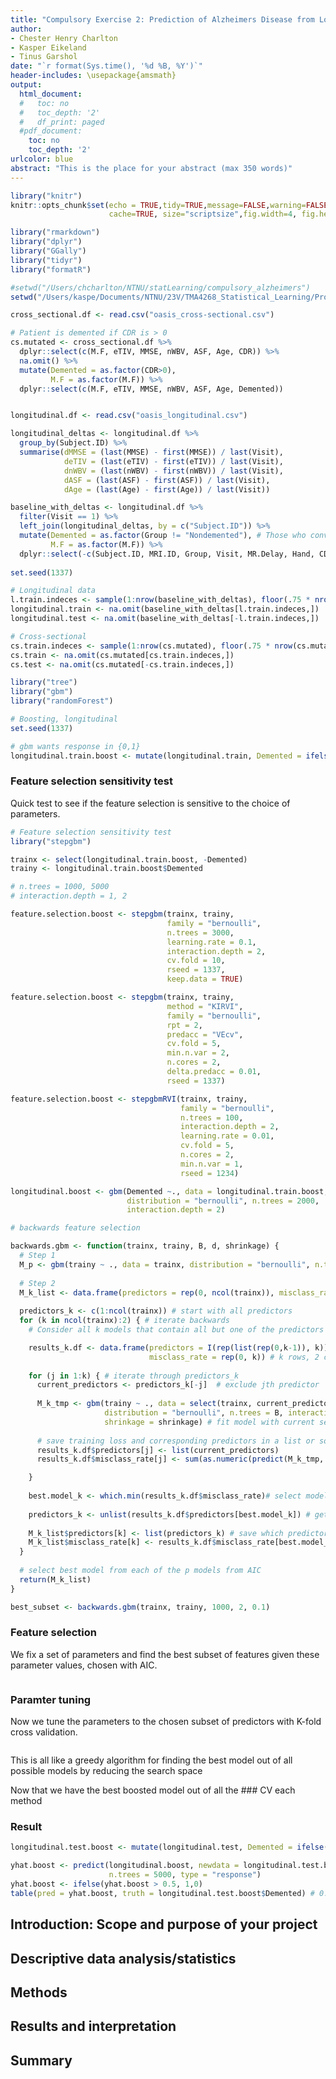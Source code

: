 ```yaml
---
title: "Compulsory Exercise 2: Prediction of Alzheimers Disease from Longitudinal MRI Data"
author:
- Chester Henry Charlton
- Kasper Eikeland
- Tinus Garshol
date: "`r format(Sys.time(), '%d %B, %Y')`"
header-includes: \usepackage{amsmath}
output:
  html_document:
  #   toc: no
  #   toc_depth: '2'
  #   df_print: paged
  #pdf_document:
    toc: no
    toc_depth: '2'
urlcolor: blue
abstract: "This is the place for your abstract (max 350 words)"
---
```

  
```r
library("knitr")
knitr::opts_chunk$set(echo = TRUE,tidy=TRUE,message=FALSE,warning=FALSE,strip.white=TRUE,prompt=FALSE,
                      cache=TRUE, size="scriptsize",fig.width=4, fig.height=3,fig.align = "center")

```

```r
library("rmarkdown")
library("dplyr")
library("GGally")
library("tidyr")
library("formatR")
```

```r
#setwd("/Users/chcharlton/NTNU/statLearning/compulsory_alzheimers")
setwd("/Users/kaspe/Documents/NTNU/23V/TMA4268_Statistical_Learning/Projects/tma4268_alzheimers")
```


<!--  Henry's initial work here -->


<!--  Kasper's initial work here. -->
```r
cross_sectional.df <- read.csv("oasis_cross-sectional.csv")

# Patient is demented if CDR is > 0
cs.mutated <- cross_sectional.df %>%
  dplyr::select(c(M.F, eTIV, MMSE, nWBV, ASF, Age, CDR)) %>%
  na.omit() %>%
  mutate(Demented = as.factor(CDR>0),
         M.F = as.factor(M.F)) %>%
  dplyr::select(c(M.F, eTIV, MMSE, nWBV, ASF, Age, Demented))


longitudinal.df <- read.csv("oasis_longitudinal.csv")

longitudinal_deltas <- longitudinal.df %>% 
  group_by(Subject.ID) %>%
  summarise(dMMSE = (last(MMSE) - first(MMSE)) / last(Visit), 
            deTIV = (last(eTIV) - first(eTIV)) / last(Visit),
            dnWBV = (last(nWBV) - first(nWBV)) / last(Visit),
            dASF = (last(ASF) - first(ASF)) / last(Visit),
            dAge = (last(Age) - first(Age)) / last(Visit))

baseline_with_deltas <- longitudinal.df %>%
  filter(Visit == 1) %>%
  left_join(longitudinal_deltas, by = c("Subject.ID")) %>%
  mutate(Demented = as.factor(Group != "Nondemented"), # Those who converted became demented
         M.F = as.factor(M.F)) %>% 
  dplyr::select(-c(Subject.ID, MRI.ID, Group, Visit, MR.Delay, Hand, CDR, SES)) 
  
set.seed(1337)

# Longitudinal data
l.train.indeces <- sample(1:nrow(baseline_with_deltas), floor(.75 * nrow(baseline_with_deltas)))
longitudinal.train <- na.omit(baseline_with_deltas[l.train.indeces,])
longitudinal.test <- na.omit(baseline_with_deltas[-l.train.indeces,])

# Cross-sectional
cs.train.indeces <- sample(1:nrow(cs.mutated), floor(.75 * nrow(cs.mutated)))
cs.train <- na.omit(cs.mutated[cs.train.indeces,])
cs.test <- na.omit(cs.mutated[-cs.train.indeces,])
```

```r
library("tree")
library("gbm")
library("randomForest")
```


```r
# Boosting, longitudinal
set.seed(1337)

# gbm wants response in {0,1}
longitudinal.train.boost <- mutate(longitudinal.train, Demented = ifelse(Demented == "FALSE", 0,1))
```



### Feature selection sensitivity test
Quick test to see if the feature selection is sensitive to the choice of parameters.
```r
# Feature selection sensitivity test
library("stepgbm")

trainx <- select(longitudinal.train.boost, -Demented)
trainy <- longitudinal.train.boost$Demented

# n.trees = 1000, 5000
# interaction.depth = 1, 2

feature.selection.boost <- stepgbm(trainx, trainy, 
                                   family = "bernoulli",
                                   n.trees = 3000, 
                                   learning.rate = 0.1,
                                   interaction.depth = 2, 
                                   cv.fold = 10,
                                   rseed = 1337, 
                                   keep.data = TRUE)

feature.selection.boost <- stepgbm(trainx, trainy, 
                                   method = "KIRVI", 
                                   family = "bernoulli", 
                                   rpt = 2,
                                   predacc = "VEcv",
                                   cv.fold = 5,
                                   min.n.var = 2,
                                   n.cores = 2,
                                   delta.predacc = 0.01,
                                   rseed = 1337)

feature.selection.boost <- stepgbmRVI(trainx, trainy, 
                                      family = "bernoulli", 
                                      n.trees = 100, 
                                      interaction.depth = 2, 
                                      learning.rate = 0.01, 
                                      cv.fold = 5, 
                                      n.cores = 2, 
                                      min.n.var = 1, 
                                      rseed = 1234)

longitudinal.boost <- gbm(Demented ~., data = longitudinal.train.boost, 
                          distribution = "bernoulli", n.trees = 2000, 
                          interaction.depth = 2)

# backwards feature selection

backwards.gbm <- function(trainx, trainy, B, d, shrinkage) {
  # Step 1
  M_p <- gbm(trainy ~ ., data = trainx, distribution = "bernoulli", n.trees = B, interaction.depth = d, shrinkage = shrinkage) # full model
  
  # Step 2
  M_k_list <- data.frame(predictors = rep(0, ncol(trainx)), misclass_rate = rep(0, ncol(trainx)))
  
  predictors_k <- c(1:ncol(trainx)) # start with all predictors
  for (k in ncol(trainx):2) { # iterate backwards
    # Consider all k models that contain all but one of the predictors in M_k for a total of k-1 predictors

    results_k.df <- data.frame(predictors = I(rep(list(rep(0,k-1)), k)), 
                               misclass_rate = rep(0, k)) # k rows, 2 columns, first column is which predictors
    
    for (j in 1:k) { # iterate through predictors_k
      current_predictors <- predictors_k[-j]  # exclude jth predictor
      
      M_k_tmp <- gbm(trainy ~ ., data = select(trainx, current_predictors),
                     distribution = "bernoulli", n.trees = B, interaction.depth = d, 
                     shrinkage = shrinkage) # fit model with current selection of predictors
      
      # save training loss and corresponding predictors in a list or something
      results_k.df$predictors[j] <- list(current_predictors)
      results_k.df$misclass_rate[j] <- sum(as.numeric(predict(M_k_tmp, type = "response") > 0.5)  != trainy) / length(trainy) # calculate misclassification rate, 0.5 cutoff

    }
    
    best.model_k <- which.min(results_k.df$misclass_rate)# select model with minimum training loss
    
    predictors_k <- unlist(results_k.df$predictors[best.model_k]) # get predictors from model M_k, preferably vector of indeces
    
    M_k_list$predictors[k] <- list(predictors_k) # save which predictors give min misclass rate for k predictors
    M_k_list$misclass_rate[k] <- results_k.df$misclass_rate[best.model_k]
  }
  
  # select best model from each of the p models from AIC
  return(M_k_list)
} 

best_subset <- backwards.gbm(trainx, trainy, 1000, 2, 0.1)

```


### Feature selection
We fix a set of parameters and find the best subset of features given these parameter values, chosen with AIC.

```r

```


### Paramter tuning
Now we tune the parameters to the chosen subset of predictors with K-fold cross validation. 

```r

```

This is all like a greedy algorithm for finding the best model out of all possible models by reducing the search space



Now that we have the best boosted model out of all the 
### CV each method

### Result
```r
longitudinal.test.boost <- mutate(longitudinal.test, Demented = ifelse(Demented == "FALSE", 0,1))

yhat.boost <- predict(longitudinal.boost, newdata = longitudinal.test.boost, 
                      n.trees = 5000, type = "response")
yhat.boost <- ifelse(yhat.boost > 0.5, 1,0)
table(pred = yhat.boost, truth = longitudinal.test.boost$Demented) # 0.8648649

```



<!--  Tinus' initial work here. -->



## Introduction: Scope and purpose of your project


## Descriptive data analysis/statistics


## Methods


## Results and interpretation


## Summary
